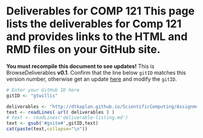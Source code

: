 # Deliverables for COMP 121 This page lists the deliverables for Comp 121 and provides links to the HTML and RMD files on your GitHub site.
**You must recompile this document to see updates!** 
This is BrowseDeliverables 
**v0.1**. 
Confirm that the line below 
`gitID` matches this version number, otherwise get an update [here](http://dtkaplan.github.io/ScientificComputing/Assignments/BrowseDeliverables.Rmd) and modify the `gitID`. 
```r
# Enter your GitHub ID here 
gitID <- "gtwillis" 
``` 

```r
deliverables <- "http://dtkaplan.github.io/ScientificComputing/Assignments/deliverable-listing.md" 
text <- readLines( url( deliverables ) ) 
# text <- readLines('deliverable-listing.md') 
text <- gsub('#gsite#',gitID,text) 
cat(paste(text,collapse="\n")) 
```